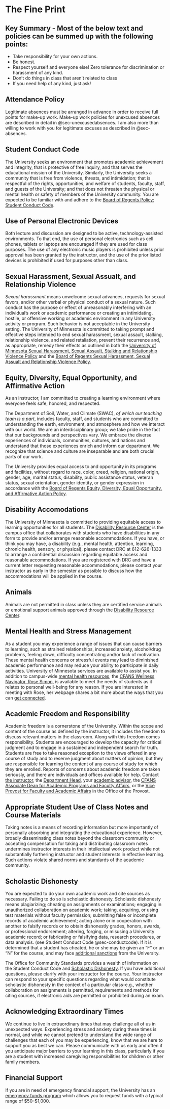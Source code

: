 # The Fine Print

::: callout-important
## Key Summary - Most of the below text and policies can be summed up with the following points:

-   Take responsibility for your own actions.
-   Be honest.
-   Respect yourself and everyone else! Zero tolerance for discrimination or harassment of any kind.
-   Don't do things in class that aren't related to class
-   If you need help of any kind, just ask!
:::

## Attendance Policy

Legitimate absences must be arranged in advance in order to receive full points for make-up work. Make-up work policies for unexcused absences are described in detail in @sec-unexcusedabsences. I am also more than willing to work with you for legitimate excuses as described in @sec-absences.

## Student Conduct Code {#sec-conductcode}

The University seeks an environment that promotes academic achievement and integrity, that is protective of free inquiry, and that serves the educational mission of the University. Similarly, the University seeks a community that is free from violence, threats, and intimidation; that is respectful of the rights, opportunities, and welfare of students, faculty, staff, and guests of the University; and that does not threaten the physical or mental health or safety of members of the University community. You are expected to be familiar with and adhere to the [Board of Regents Policy: Student Conduct Code](https://regents.umn.edu/sites/regents.umn.edu/files/2022-07/policy_student_conduct_code.pdf).

## Use of Personal Electronic Devices

Both lecture and discussion are designed to be active, technology-assisted environments. To that end, the use of personal electronics such as cell phones, tablets or laptops are encouraged if they are used for class purposes. The use of any electronic music players is prohibited unless prior approval has been granted by the instructor, and the use of the prior listed devices is prohibited if used for purposes other than class.

## Sexual Harassment, Sexual Assualt, and Relationship Violence

*Sexual harassment* means unwelcome sexual advances, requests for sexual favors, and/or other verbal or physical conduct of a sexual nature. Such conduct has the purpose or effect of unreasonably interfering with an individual's work or academic performance or creating an intimidating, hostile, or offensive working or academic environment in any University activity or program. Such behavior is not acceptable in the University setting. The University of Minnesota is committed to taking prompt and effective steps intended to end sexual harassment, sexual assault, stalking, relationship violence, and related retaliation, prevent their recurrence and, as appropriate, remedy their effects as outlined in both the [University of Minnesota Sexual Harassment, Sexual Assault, Stalking and Relationship Violence Policy](https://policy.umn.edu/hr/sexharassassault) and the [Board of Regents Sexual Harassment, Sexual Assualt and Relationship Violence Policy](https://regents.umn.edu/sites/regents.umn.edu/files/2020-08/policy_sexual_harassment_sexual_assault_stalking_and_relationship_violence.pdf).

## Equity, Diversity, Equal Opportunity, and Affirmative Action

As an instructor, I am committed to creating a learning environment where everyone feels safe, honored, and respected.

The Department of Soil, Water, and Climate (SWAC), *of which our teaching team is a part*, includes faculty, staff, and students who are committed to understanding the earth, environment, and atmosphere and how we interact with our world. We are an interdisciplinary group; we take pride in the fact that our backgrounds and perspectives vary. We embrace the diverse experiences of individuals, communities, cultures, and nations and understand that those experiences enrich and inform our department. We recognize that science and culture are inseparable and are both crucial parts of our work. 

The University provides equal access to and opportunity in its programs and facilities, without regard to race, color, creed, religion, national origin, gender, age, marital status, disability, public assistance status, veteran status, sexual orientation, gender identity, or gender expression in accordance with the [Board of Regents Equity, Diversity, Equal Opportunity, and Affirmative Action Policy](https://regents.umn.edu/sites/regents.umn.edu/files/2019-09/policy_equity_diversity_equal_opportunity_and_affirmative_action.pdf).

## Disability Accomodations

The University of Minnesota is committed to providing equitable access to learning opportunities for all students. The [Disability Resource Center](https://disability.umn.edu) is the campus office that collaborates with students who have disabilities in any form to provide and/or arrange reasonable accommodations. If you have, or think you may have, a disability (e.g., mental health, attention, learning, chronic health, sensory, or physical), please contact DRC at 612-626-1333 to arrange a confidential discussion regarding equitable access and reasonable accommodations. If you are registered with DRC and have a current letter requesting reasonable accommodations, please contact your instructor as early in the semester as possible to discuss how the accommodations will be applied in the course.

## Animals

Animals are not permitted in class unless they are certified service animals or emotional support animals approved through the [Disability Resource Center](https://disability.umn.edu).

## Mental Health and Stress Management

As a student you may experience a range of issues that can cause barriers to learning, such as strained relationships, increased anxiety, alcohol/drug problems, feeling down, difficulty concentrating and/or lack of motivation. These mental health concerns or stressful events may lead to diminished academic performance and may reduce your ability to participate in daily activities. University of Minnesota services are available to assist you. In addition to campus-wide [mental health resources](https://safe-campus.umn.edu/mental-health), the [CFANS Wellness Navigator, Rose Simon](https://cfans.umn.edu/academics/academic-advisors/rose-simon), is available to meet the needs of students as it relates to personal well-being for any reason. If you are interested in meeting with Rose, her webpage shares a bit more about the ways that you can [get connected](https://cfans.umn.edu/academics/wellbeing).

## Academic Freedom and Responsibility

Academic freedom is a cornerstone of the University. Within the scope and content of the course as defined by the instructor, it includes the freedom to discuss relevant matters in the classroom. Along with this freedom comes responsibility. Students are encouraged to develop the capacity for critical judgment and to engage in a sustained and independent search for truth. Students are free to take reasoned exception to the views offered in any course of study and to reserve judgment about matters of opinion, but they are responsible for learning the content of any course of study for which they are enrolled. Reports of concerns about academic freedom are taken seriously, and there are individuals and offices available for help. Contact [the instructor](https://swac.umn.edu/people/nic-jelinski), the [Department Head](https://swac.umn.edu/people/brent-williams), your [academic advisor](https://cfans.umn.edu/academics/undergrad-resources/academic-advisors), the [CFANS Associate Dean for Academic Programs and Faculty Affairs](https://apec.umn.edu/people/frances-homans), or the [Vice Provost for Faculty and Academic Affairs](https://faculty.umn.edu/about-us/staff-directory) in the Office of the Provost.

## Appropriate Student Use of Class Notes and Course Materials

Taking notes is a means of recording information but more importantly of personally absorbing and integrating the educational experience. However, broadly disseminating class notes beyond the classroom community or accepting compensation for taking and distributing classroom notes undermines instructor interests in their intellectual work product while not substantially furthering instructor and student interests in effective learning. Such actions violate shared norms and standards of the academic community.

## Scholastic Dishonesty

You are expected to do your own academic work and cite sources as necessary. Failing to do so is scholastic dishonesty. Scholastic dishonesty means plagiarizing; cheating on assignments or examinations; engaging in unauthorized collaboration on academic work; taking, acquiring, or using test materials without faculty permission; submitting false or incomplete records of academic achievement; acting alone or in cooperation with another to falsify records or to obtain dishonestly grades, honors, awards, or professional endorsement; altering, forging, or misusing a University academic record; or fabricating or falsifying data, research procedures, or data analysis. (see Student Conduct Code @sec-conductcode). If it is determined that a student has cheated, he or she may be given an "F" or an "N" for the course, and may face [additional sanctions](https://communitystandards.umn.edu/scholastic-dishonesty-sanctioning-guidelines) from the University.

The Office for Community Standards provides a wealth of information on the Student Conduct Code and [Scholastic Dishonesty](https://communitystandards.umn.edu/report-incidents/reporting-scholastic-dishonesty). If you have additional questions, please clarify with your instructor for the course. Your instructor can respond to your specific questions regarding what would constitute scholastic dishonesty in the context of a particular class-e.g., whether collaboration on assignments is permitted, requirements and methods for citing sources, if electronic aids are permitted or prohibited during an exam.

## Acknowledging Extraordinary Times

We continue to live in extraordinary times that may challenge all of us in unexpected ways. Experiencing stress and anxiety during these times is normal, and while we cannot pretend to understand the wide range of challenges that each of you may be experiencing, know that we are here to support you as best we can. Please communicate with us early and often if you anticipate major barriers to your learning in this class, particularly if you are a student with increased caregiving responsibilities for children or other family members.

## Financial Support

If you are in need of emergency financial support, the University has an [emergency funds program](https://onestop.umn.edu/finances/types-financial-aid/student-emergency-funds) which allows you to request funds with a typical range of \$50-\$1,000.
